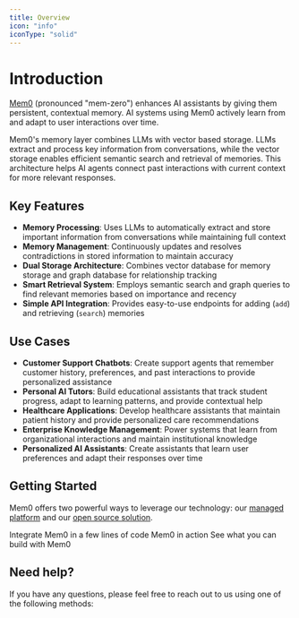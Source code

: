 ```yaml
---
title: Overview
icon: "info"
iconType: "solid"
---
```


<Snippet file="security-compliance.mdx" />


# Introduction

[Mem0](https://mem0.dev/wd) (pronounced "mem-zero") enhances AI assistants by giving them persistent, contextual memory. AI systems using Mem0 actively learn from and adapt to user interactions over time.

Mem0's memory layer combines LLMs with vector based storage. LLMs extract and process key information from conversations, while the vector storage enables efficient semantic search and retrieval of memories. This architecture helps AI agents connect past interactions with current context for more relevant responses.

## Key Features

- **Memory Processing**: Uses LLMs to automatically extract and store important information from conversations while maintaining full context
- **Memory Management**: Continuously updates and resolves contradictions in stored information to maintain accuracy
- **Dual Storage Architecture**: Combines vector database for memory storage and graph database for relationship tracking
- **Smart Retrieval System**: Employs semantic search and graph queries to find relevant memories based on importance and recency
- **Simple API Integration**: Provides easy-to-use endpoints for adding (`add`) and retrieving (`search`) memories

## Use Cases

- **Customer Support Chatbots**: Create support agents that remember customer history, preferences, and past interactions to provide personalized assistance
- **Personal AI Tutors**: Build educational assistants that track student progress, adapt to learning patterns, and provide contextual help
- **Healthcare Applications**: Develop healthcare assistants that maintain patient history and provide personalized care recommendations
- **Enterprise Knowledge Management**: Power systems that learn from organizational interactions and maintain institutional knowledge
- **Personalized AI Assistants**: Create assistants that learn user preferences and adapt their responses over time

## Getting Started
Mem0 offers two powerful ways to leverage our technology: our [managed platform](/platform/overview) and our [open source solution](/open-source/quickstart).


<CardGroup cols={3}>
  <Card title="Quickstart" icon="rocket" href="/quickstart">
    Integrate Mem0 in a few lines of code
  </Card>
  <Card title="Playground" icon="play" href="https://app.mem0.ai/playground">
    Mem0 in action
  </Card>
  <Card title="Examples" icon="lightbulb" href="/examples">
  See what you can build with Mem0
  </Card>
</CardGroup>

## Need help?
If you have any questions, please feel free to reach out to us using one of the following methods:

<Snippet file="get-help.mdx"/>
